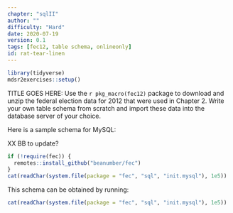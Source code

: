 ```yaml
---
chapter: "sqlII"
author: ""
difficulty: "Hard"
date: 2020-07-19 
version: 0.1
tags: [fec12, table schema, onlineonly]
id: rat-tear-linen
---
```


```r
library(tidyverse)
mdsr2exercises::setup()
```

TITLE GOES HERE: Use the `r pkg_macro(fec12)` package to download and unzip the federal election data for 2012 that were used in Chapter 2. Write your own table schema from scratch and import these data into the database server of your choice. 

 <!--begin-answer-->
Here is a sample schema for MySQL:

XX BB to update?

```r
if (!require(fec)) {
  remotes::install_github("beanumber/fec")
}
cat(readChar(system.file(package = "fec", "sql", "init.mysql"), 1e5))
```

This schema can be obtained by running:

```r
cat(readChar(system.file(package = "fec", "sql", "init.mysql"), 1e5))
```

 <!--end-answer-->


